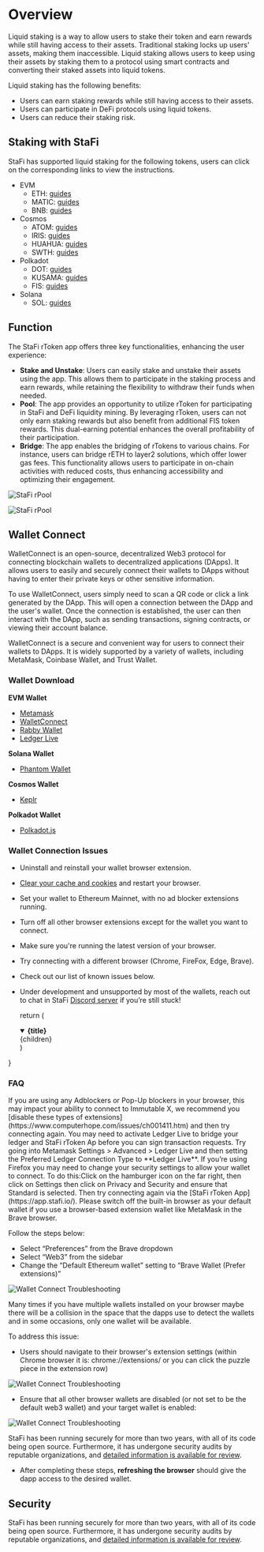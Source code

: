 # Overview

Liquid staking is a way to allow users to stake their token and earn rewards while still having access to their assets. Traditional staking locks up users' assets, making them inaccessible. Liquid staking allows users to keep using their assets by staking them to a protocol using smart contracts and converting their staked assets into liquid tokens.

Liquid staking has the following benefits:
- Users can earn staking rewards while still having access to their assets.
- Users can participate in DeFi protocols using liquid tokens.
- Users can reduce their staking risk.

## Staking with StaFi
StaFi has supported liquid staking for the following tokens, users can click on the corresponding links to view the instructions.
- EVM
  - ETH: [guides](/stakingeth)
  - MATIC: [guides](/stakingmatic)
  - BNB: [guides](/stakingbnb)
- Cosmos
  - ATOM: [guides](/stakingatom)
  - IRIS: [guides](/stakingiris)
  - HUAHUA: [guides](/stakinghuahua)
  - SWTH: [guides](/stakingswth)
- Polkadot
  - DOT: [guides](/stakingdot)
  - KUSAMA: [guides](/stakingkusama)
  - FIS: [guides](/stakingfis)
- Solana
  - SOL: [guides](/stakingsol)

## Function

The StaFi rToken app offers three key functionalities, enhancing the user experience:
- **Stake and Unstake**: Users can easily stake and unstake their assets using the app. This allows them to participate in the staking process and earn rewards, while retaining the flexibility to withdraw their funds when needed.
- **Pool**: The app provides an opportunity to utilize rToken for participating in StaFi and DeFi liquidity mining. By leveraging rToken, users can not only earn staking rewards but also benefit from additional FIS token rewards. This dual-earning potential enhances the overall profitability of their participation.
- **Bridge**: The app enables the bridging of rTokens to various chains. For instance, users can bridge rETH to layer2 solutions, which offer lower gas fees. This functionality allows users to participate in on-chain activities with reduced costs, thus enhancing accessibility and optimizing their engagement.

![StaFi rPool](/image/stakingoverview_1.png)

![StaFi rPool](/image/stakingoverview_2.png)

## Wallet Connect

WalletConnect is an open-source, decentralized Web3 protocol for connecting blockchain wallets to decentralized applications (DApps). It allows users to easily and securely connect their wallets to DApps without having to enter their private keys or other sensitive information.

To use WalletConnect, users simply need to scan a QR code or click a link generated by the DApp. This will open a connection between the DApp and the user's wallet. Once the connection is established, the user can then interact with the DApp, such as sending transactions, signing contracts, or viewing their account balance.

WalletConnect is a secure and convenient way for users to connect their wallets to DApps. It is widely supported by a variety of wallets, including MetaMask, Coinbase Wallet, and Trust Wallet.

### Wallet Download

**EVM Wallet**

- [Metamask](https://metamask.io/download/)
- [WalletConnect](https://walletconnect.com/products)
- [Rabby Wallet](https://rabby.io/)
- [Ledger Live](https://www.ledger.com/ledger-live)

**Solana Wallet**

- [Phantom Wallet](https://phantom.app/download)

**Cosmos Wallet**

- [Keplr](https://www.keplr.app/)

**Polkadot Wallet**

- [Polkadot.js](https://polkadot.js.org/extension/)

### Wallet Connection Issues

- Uninstall and reinstall your wallet browser extension.
- [Clear your cache and cookies](https://its.uiowa.edu/support/article/719) and restart your browser.
- Set your wallet to Ethereum Mainnet, with no ad blocker extensions running. 
- Turn off all other browser extensions except for the wallet you want to connect.
- Make sure you're running the latest version of your browser.
- Try connecting with a different browser (Chrome, FireFox, Edge, Brave).
- Check out our list of known issues below.
- Under development and unsupported by most of the wallets, reach out to chat in StaFi [Discord server](https://discord.com/invite/jB77etn) if you’re still stuck!

  return (
    <details
      open
      className="last-of-type:mb-0 rounded-lg bg-neutral-50 dark:bg-neutral-800 p-2 mt-4"
    >
      <summary>
        <strong className="text-lg">{title}</strong>
      </summary>
      <div className="nx-p-2">{children}</div>
    </details>
  )
}

### FAQ

<FAQBox title="Adblockers/Pop-Up blockers conflict with browser wallets">
If you are using any Adblockers or Pop-Up blockers in your browser, this may impact your ability to connect to Immutable X, we recommend you [disable these types of extensions](https://www.computerhope.com/issues/ch001411.htm) and then try connecting again.
</FAQBox>

<FAQBox title="Ledger Live Hardware wallet">
You may need to activate Ledger Live to bridge your ledger and StaFi rToken Ap before you can sign transaction requests. Try going into Metamask Settings > Advanced > Ledger Live and then setting the Preferred Ledger Connection Type to **Ledger Live**.
</FAQBox>

<FAQBox title="Firefox Security Settings">
If you’re using Firefox you may need to change your security settings to allow your wallet to connect. To do this:Click on the hamburger icon on the far right, then click on Settings then click on Privacy and Security and ensure that Standard is selected. Then try connecting again via the [StaFi rToken App](https://app.stafi.io/).
</FAQBox>

<FAQBox title="Brave Browser Default Web3 Wallet">
Please switch off the built-in browser as your default wallet if you use a browser-based extension wallet like MetaMask in the Brave browser.

Follow the steps below:
- Select “Preferences” from the Brave dropdown
- Select “Web3” from the sidebar
- Change the “Default Ethereum wallet” setting to “Brave Wallet (Prefer extensions)”

![Wallet Connect Troubleshooting](/image/wallet-connect-troubleshoot1.png)
</FAQBox>

<FAQBox title="Multiple Wallets Installed">
Many times if you have multiple wallets installed on your browser maybe there will be a collision in the space that the dapps use to detect the wallets and in some occasions, only one wallet will be available.

To address this issue:

- Users should navigate to their browser's extension settings (within Chrome browser it is: chrome://extensions/ or you can click the puzzle piece in the extension row)

![Wallet Connect Troubleshooting](/image/wallet-connect-troubleshoot2.png)

- Ensure that all other browser wallets are disabled (or not set to be the default web3 wallet) and your target wallet is enabled:

![Wallet Connect Troubleshooting](/image/wallet-connect-troubleshoot3.png)

StaFi has been running securely for more than two years, with all of its code being open source. Furthermore, it has undergone security audits by reputable organizations, and [detailed information is available for review](/audit).
- After completing these steps, **refreshing the browser** should give the dapp access to the desired wallet.
</FAQBox>

## Security

StaFi has been running securely for more than two years, with all of its code being open source. Furthermore, it has undergone security audits by reputable organizations, and [detailed information is available for review](/audit).
